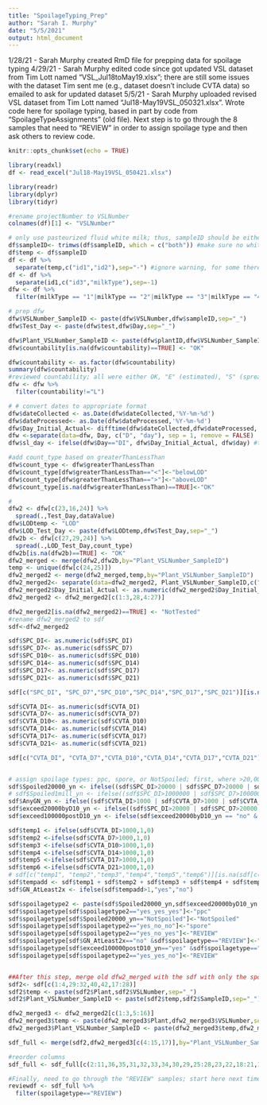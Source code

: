 ```yaml
---
title: "SpoilageTyping_Prep"
author: "Sarah I. Murphy"
date: "5/5/2021"
output: html_document
---
```

1/28/21 - Sarah Murphy created RmD file for prepping data for spoilage typing
4/29/21 - Sarah Murphy edited code since got updated VSL dataset from Tim Lott named "VSL_Jul18toMay19.xlsx"; there are still some issues with the dataset Tim sent me (e.g., dataset doesn't include CVTA data) so emailed to ask for updated dataset 
5/5/21 - Sarah Murphy uploaded revised VSL dataset from Tim Lott named "Jul18-May19VSL_050321.xlsx". Wrote code here for spoilage typing, based in part by code from "SpoilageTypeAssignments" (old file). Next step is to go through the 8 samples that need to "REVIEW" in order to assign spoilage type and then ask others to review code.

```r
knitr::opts_chunk$set(echo = TRUE)
```

```r
library(readxl)
df <- read_excel("Jul18-May19VSL_050421.xlsx")
```

```r
library(readr)
library(dplyr)
library(tidyr)
```

```r
#rename projectNumber to VSLNumber
colnames(df)[1] <- "VSLNumber"

# only use pasteurized fluid white milk; thus, sampleID should be either 1, 2, 3, or 4 from the right (after removing "-" to the left)
df$sampleID<- trimws(df$sampleID, which = c("both")) #make sure no whitespace
df$temp <- df$sampleID
df <- df %>%
  separate(temp,c("id1","id2"),sep="-") #ignore warning, for some there is no "-" so it's OK 
df <- df %>%
  separate(id1,c("id3","milkType"),sep=-1)
dfw <- df %>%
  filter(milkType == "1"|milkType == "2"|milkType == "3"|milkType == "4") #only include white milk

# prep dfw
dfw$VSLNumber_SampleID <- paste(dfw$VSLNumber,dfw$sampleID,sep="_")
dfw$Test_Day <- paste(dfw$test,dfw$Day,sep="_")

dfw$Plant_VSLNumber_SampleID <- paste(dfw$plantID,dfw$VSLNumber_SampleID,sep="_")
dfw$countability[is.na(dfw$countability)==TRUE] <- "OK"

dfw$countability <- as.factor(dfw$countability)
summary(dfw$countability)
#reviewed countability; all were either OK, "E" (estimated), "S" (spreader) or "L" (lab error); filter out "lab error" 
dfw <- dfw %>%
  filter(countability!="L")

# # convert dates to appropriate format 
dfw$dateCollected <- as.Date(dfw$dateCollected,'%Y-%m-%d')
dfw$dateProcessed<- as.Date(dfw$dateProcessed,'%Y-%m-%d')
dfw$Day_Initial_Actual<- difftime(dfw$dateCollected,dfw$dateProcessed, units = "days") # days
dfw <-separate(data=dfw, Day, c("D", "day"), sep = 1, remove = FALSE)
dfw$sl_day <- ifelse(dfw$Day=="DI", dfw$Day_Initial_Actual, dfw$day) #this is actual shelf-life day

#add count_type based on greaterThanLessThan
dfw$count_type <- dfw$greaterThanLessThan
dfw$count_type[dfw$greaterThanLessThan=="<"]<-"belowLOD"
dfw$count_type[dfw$greaterThanLessThan==">"]<-"aboveLOD"
dfw$count_type[is.na(dfw$greaterThanLessThan)==TRUE]<-"OK"

#
dfw2 <- dfw[c(23,16,24)] %>%
  spread(.,Test_Day,dataValue)
dfw$LODtemp <- "LOD"
dfw$LOD_Test_Day <- paste(dfw$LODtemp,dfw$Test_Day,sep="_")
dfw2b <- dfw[c(27,29,24)] %>%
  spread(.,LOD_Test_Day,count_type)
dfw2b[is.na(dfw2b)==TRUE] <- "OK"
dfw2_merged <- merge(dfw2,dfw2b,by="Plant_VSLNumber_SampleID")
temp <- unique(dfw[c(24,25)])
dfw2_merged2 <- merge(dfw2_merged,temp,by="Plant_VSLNumber_SampleID")
dfw2_merged2<- separate(data=dfw2_merged2, Plant_VSLNumber_SampleID,c("Plant", "VSLNumber", "SampleID"),sep="_")
dfw2_merged2$Day_Initial_Actual <- as.numeric(dfw2_merged2$Day_Initial_Actual)
dfw2_merged2 <- dfw2_merged2[c(1:3,28,4:27)]

dfw2_merged2[is.na(dfw2_merged2)==TRUE] <- "NotTested"
#rename dfw2_merged2 to sdf
sdf<-dfw2_merged2
```

```r
sdf$SPC_DI<- as.numeric(sdf$SPC_DI)
sdf$SPC_D7<- as.numeric(sdf$SPC_D7)
sdf$SPC_D10<- as.numeric(sdf$SPC_D10)
sdf$SPC_D14<- as.numeric(sdf$SPC_D14)
sdf$SPC_D17<- as.numeric(sdf$SPC_D17)
sdf$SPC_D21<- as.numeric(sdf$SPC_D21)

sdf[c("SPC_DI", "SPC_D7","SPC_D10","SPC_D14","SPC_D17","SPC_D21")][is.na(sdf[c("SPC_DI", "SPC_D7","SPC_D10","SPC_D14","SPC_D17","SPC_D21")])] <- 0 #replace NA with 0 for select columns so can use for later steps

sdf$CVTA_DI<- as.numeric(sdf$CVTA_DI)
sdf$CVTA_D7<- as.numeric(sdf$CVTA_D7)
sdf$CVTA_D10<- as.numeric(sdf$CVTA_D10)
sdf$CVTA_D14<- as.numeric(sdf$CVTA_D14)
sdf$CVTA_D17<- as.numeric(sdf$CVTA_D17)
sdf$CVTA_D21<- as.numeric(sdf$CVTA_D21)

sdf[c("CVTA_DI", "CVTA_D7","CVTA_D10","CVTA_D14","CVTA_D17","CVTA_D21")][is.na(sdf[c("CVTA_DI", "CVTA_D7","CVTA_D10","CVTA_D14","CVTA_D17","CVTA_D21")])] <- 0 #replace NA with 0 for select columns so can use for later steps


# assign spoilage types: ppc, spore, or NotSpoiled; first, where >20,000 means spoilage, hashed out is alternative where >1,000,000 means spoiled
sdf$Spoiled20000_yn <- ifelse((sdf$SPC_DI>20000 | sdf$SPC_D7>20000 | sdf$SPC_D10>20000| sdf$SPC_D14>20000| sdf$SPC_D17>20000| sdf$SPC_D21>20000), "yes", "NotSpoiled") #same as "S" column, but for all
# sdf$Spoiled1mill_yn <- ifelse((sdf$SPC_DI>1000000 | sdf$SPC_D7>1000000 | sdf$SPC_D10>1000000| sdf$SPC_D14>1000000| sdf$SPC_D17>1000000| sdf$SPC_D21>1000000), "yes", "no") #same as "S" column, but for all
sdf$AnyGN_yn <- ifelse((sdf$CVTA_DI>1000 | sdf$CVTA_D7>1000 | sdf$CVTA_D10>1000| sdf$CVTA_D14>1000| sdf$CVTA_D17>1000| sdf$CVTA_D21>1000), "yes", "no") #same as "S" column, but for all
sdf$exceed20000byD10_yn <- ifelse((sdf$SPC_DI>20000 | sdf$SPC_D7>20000 | sdf$SPC_D10>20000), "yes", "no") #same as "S" column, but for all
sdf$exceed100000postD10_yn <- ifelse(sdf$exceed20000byD10_yn == "no" & (sdf$SPC_D14>100000 | sdf$SPC_D17>100000 | sdf$SPC_D21>100000), "yes", "no") #same as "S" column, but for all

sdf$temp1 <- ifelse(sdf$CVTA_DI>1000,1,0)
sdf$temp2 <-ifelse(sdf$CVTA_D7>1000,1,0)
sdf$temp3 <-ifelse(sdf$CVTA_D10>1000,1,0)
sdf$temp4 <-ifelse(sdf$CVTA_D14>1000,1,0)
sdf$temp5 <-ifelse(sdf$CVTA_D17>1000,1,0)
sdf$temp6 <-ifelse(sdf$CVTA_D21>1000,1,0)
# sdf[c("temp1", "temp2","temp3","temp4","temp5","temp6")][is.na(sdf[c("temp1", "temp2","temp3","temp4","temp5","temp6")])] <- 0 #replace NA with 0 for select columns so can use for next step
sdf$tempadd <- sdf$temp1 + sdf$temp2 + sdf$temp3 + sdf$temp4 + sdf$temp5 + sdf$temp6
sdf$GN_AtLeast2x <- ifelse(sdf$tempadd>1,"yes","no")

sdf$spoilagetype2 <- paste(sdf$Spoiled20000_yn,sdf$exceed20000byD10_yn,sdf$AnyGN_yn,sep="_")
sdf$spoilagetype[sdf$spoilagetype2=="yes_yes_yes"]<-"ppc"
sdf$spoilagetype[sdf$Spoiled20000_yn=="NotSpoiled"]<-"NotSpoiled"
sdf$spoilagetype[sdf$spoilagetype2=="yes_no_no"]<-"spore"
sdf$spoilagetype[sdf$spoilagetype2=="yes_no_yes"]<-"REVIEW"
sdf$spoilagetype[sdf$GN_AtLeast2x=="no" &sdf$spoilagetype=="REVIEW"]<-"spore"
sdf$spoilagetype[sdf$exceed100000postD10_yn=="yes" &sdf$spoilagetype=="REVIEW"]<-"spore"
sdf$spoilagetype[sdf$spoilagetype2=="yes_yes_no"]<-"REVIEW"


##After this step, merge old dfw2_merged with the sdf with only the spoilage typing relevant columns
sdf2<- sdf[c(1:4,29:32,40,42,17:28)]
sdf2$temp <- paste(sdf2$Plant,sdf2$VSLNumber,sep="_")
sdf2$Plant_VSLNumber_SampleID <- paste(sdf2$temp,sdf2$SampleID,sep="_")

dfw2_merged3 <- dfw2_merged2[c(1:3,5:16)]
dfw2_merged3$temp <- paste(dfw2_merged3$Plant,dfw2_merged3$VSLNumber,sep="_")
dfw2_merged3$Plant_VSLNumber_SampleID <- paste(dfw2_merged3$temp,dfw2_merged3$SampleID,sep="_")

sdf_full <- merge(sdf2,dfw2_merged3[c(4:15,17)],by="Plant_VSLNumber_SampleID")

#reorder columns
sdf_full <- sdf_full[c(2:11,36,35,31,32,33,34,30,29,25:28,23,22,18:21,17,16,12:15,1)]

#Finally, need to go through the "REVIEW" samples; start here next time
reviewdf <- sdf_full %>%
  filter(spoilagetype=="REVIEW") 
```


